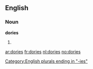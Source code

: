 ==English==

===Noun===
'''dories'''

# {{plural of|[[dory]]}}

[[Category:English plurals ending in "-ies"]]

[[ar:dories]]
[[fr:dories]]
[[nl:dories]]
[[no:dories]]